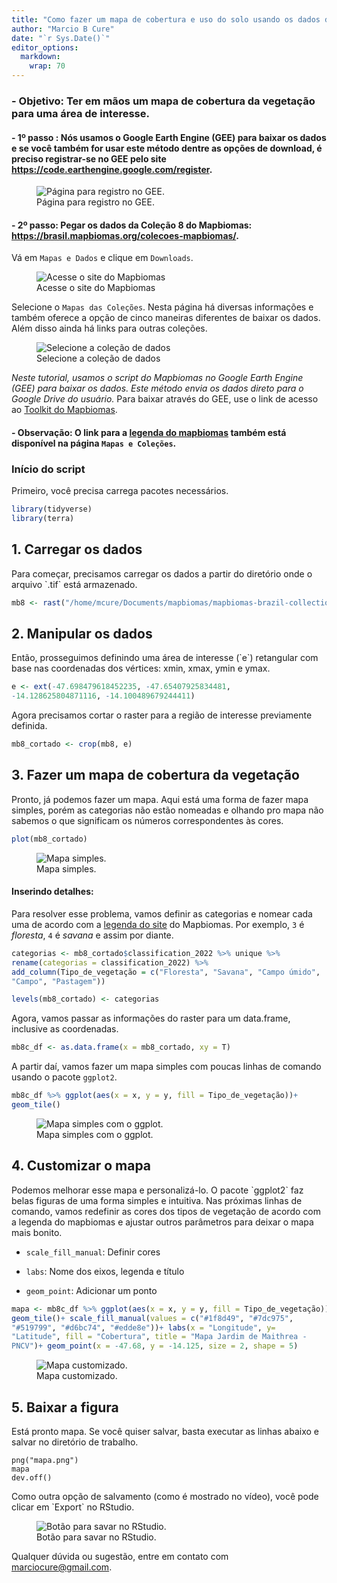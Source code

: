```yaml
---
title: "Como fazer um mapa de cobertura e uso do solo usando os dados da coleção 8 do [Mapbiomas](https://mapbiomas.org/)?"
author: "Marcio B Cure"
date: "`r Sys.Date()`"
editor_options: 
  markdown: 
    wrap: 70
---
```


### - Objetivo: Ter em mãos um mapa de cobertura da vegetação para uma área de interesse.

#### - 1º passo : Nós usamos o Google Earth Engine (GEE) para baixar os dados e se você também for usar este método dentre as opções de download, é preciso registrar-se no GEE pelo site <https://code.earthengine.google.com/register>.

![Página para registro no GEE.](gee_registration.png)

#### - 2º passo: Pegar os dados da Coleção 8 do Mapbiomas: <https://brasil.mapbiomas.org/colecoes-mapbiomas/>.

Vá em `Mapas e Dados` e clique em `Downloads`.

![Acesse o site do Mapbiomas](mapbiomas.png)

Selecione o `Mapas das Coleções`. Nesta página há diversas informações
e também oferece a opção de cinco maneiras diferentes de baixar os
dados. Além disso ainda há links para outras coleções.

![Selecione a coleção de dados](cole%C3%A7%C3%B5es.png)

*Neste tutorial, usamos o script do Mapbiomas no Google Earth Engine
(GEE) para baixar os dados. Este método envia os dados direto para o
Google Drive do usuário.* Para baixar através do GEE, use o link de
acesso ao [Toolkit do
Mapbiomas](https://code.earthengine.google.com/32769583bb84490cec49b011f566a09b?accept_repo=users%2Fmapbiomas%2Fuser-toolkit).

#### - Observação: O link para a [legenda do mapbiomas](https://brasil.mapbiomas.org/wp-content/uploads/sites/4/2023/08/Legenda-Colecao-8-LEGEND-CODE-1.pdf) também está disponível na página `Mapas e Coleções`.

### Início do script

Primeiro, você precisa carrega pacotes necessários.

```r
library(tidyverse)
library(terra)
```

## 1. Carregar os dados

Para começar, precisamos carregar os dados a partir do diretório onde
o arquivo \`.tif\` está armazenado.

```r
mb8 <- rast("/home/mcure/Documents/mapbiomas/mapbiomas-brazil-collection-80-parquenacionaldachapadadosveadeiros-2022.tif")
```

## 2. Manipular os dados

Então, prosseguimos definindo uma área de interesse (\`e\`) retangular
com base nas coordenadas dos vértices: xmin, xmax, ymin e ymax.

```r
e <- ext(-47.698479618452235, -47.65407925834481,
-14.128625804871116, -14.100489679244411)
```

Agora precisamos cortar o raster para a região de interesse
previamente definida.

```r
mb8_cortado <- crop(mb8, e)
```

## 3. Fazer um mapa de cobertura da vegetação

Pronto, já podemos fazer um mapa. Aqui está uma forma de fazer mapa
simples, porém as categorias não estão nomeadas e olhando pro mapa não
sabemos o que significam os números correspondentes às cores.

```r
plot(mb8_cortado) 
```

![Mapa simples.](mapasimples.png)

#### Inserindo detalhes:

Para resolver esse problema, vamos definir as categorias e nomear cada
uma de acordo com a [legenda do
site](https://brasil.mapbiomas.org/wp-content/uploads/sites/4/2023/08/Legenda-Colecao-8-LEGEND-CODE-1.pdf)
do Mapbiomas. Por exemplo, `3` é *floresta*, `4` é *savana* e assim
por diante.

```r
categorias <- mb8_cortado$classification_2022 %>% unique %>%
rename(categorias = classification_2022) %>%
add_column(Tipo_de_vegetação = c("Floresta", "Savana", "Campo úmido",
"Campo", "Pastagem"))

levels(mb8_cortado) <- categorias
```

Agora, vamos passar as informações do raster para um data.frame,
inclusive as coordenadas.

```r
mb8c_df <- as.data.frame(x = mb8_cortado, xy = T)
```

A partir daí, vamos fazer um mapa simples com poucas linhas de comando
usando o pacote `ggplot2`.

```r
mb8c_df %>% ggplot(aes(x = x, y = y, fill = Tipo_de_vegetação))+
geom_tile()
```
![Mapa simples com o ggplot.](ggplot1.png)

## 4. Customizar o mapa

Podemos melhorar esse mapa e personalizá-lo. O pacote \`ggplot2\` faz
belas figuras de uma forma simples e intuitiva. Nas próximas linhas de
comando, vamos redefinir as cores dos tipos de vegetação de acordo com
a legenda do mapbiomas e ajustar outros parâmetros para deixar o mapa
mais bonito.

-   `scale_fill_manual`: Definir cores

-   `labs`: Nome dos eixos, legenda e título

-   `geom_point`: Adicionar um ponto

```r
mapa <- mb8c_df %>% ggplot(aes(x = x, y = y, fill = Tipo_de_vegetação))+
geom_tile()+ scale_fill_manual(values = c("#1f8d49", "#7dc975",
"#519799", "#d6bc74", "#edde8e"))+ labs(x = "Longitude", y=
"Latitude", fill = "Cobertura", title = "Mapa Jardim de Maithrea -
PNCV")+ geom_point(x = -47.68, y = -14.125, size = 2, shape = 5)

```
![Mapa customizado.](ggplot_customizado.png)

## 5. Baixar a figura

Está pronto mapa. Se você quiser salvar, basta executar as linhas
abaixo e salvar no diretório de trabalho.

    png("mapa.png")
    mapa
    dev.off()

Como outra opção de salvamento (como é mostrado no vídeo), você pode
clicar em \`Export\` no RStudio.

![Botão para savar no RStudio.](salvar_export.png)

Qualquer dúvida ou sugestão, entre em contato com
<marciocure@gmail.com>.
